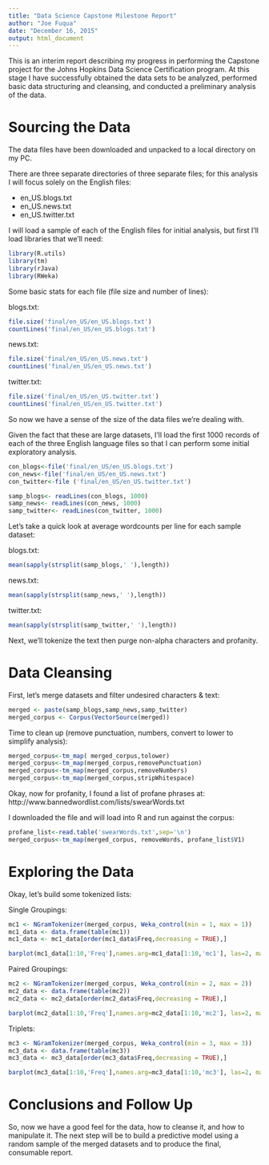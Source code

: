```yaml
---
title: "Data Science Capstone Milestone Report"
author: "Joe Fuqua"
date: "December 16, 2015"
output: html_document
---
```


This is an interim report describing my progress in performing the Capstone project for the Johns Hopkins Data Science Certification program.  At this stage I have successfully obtained the data sets to be analyzed, performed basic data structuring and cleansing, and conducted a preliminary analysis of the data.  

# Sourcing the Data

The data files have been downloaded and unpacked to a local directory on my PC.  

There are three separate directories of three separate files; for this analysis I will focus solely on the English files:

* en_US.blogs.txt
* en_US.news.txt
* en_US.twitter.txt

I will load a sample of each of the English files for initial analysis, but first I'll load libraries that we'll need:


```r
library(R.utils)
library(tm)
library(rJava)
library(RWeka)
```

Some basic stats for each file (file size and number of lines):


blogs.txt:

```r

file.size('final/en_US/en_US.blogs.txt')
countLines('final/en_US/en_US.blogs.txt')


```
news.txt:

```r
file.size('final/en_US/en_US.news.txt')
countLines('final/en_US/en_US.news.txt')

```
twitter.txt:

```r

file.size('final/en_US/en_US.twitter.txt')
countLines('final/en_US/en_US.twitter.txt')

```

So now we have a sense of the size of the data files we're dealing with.

Given the fact that these are large datasets, I'll load the first 1000 records of each of the three English language files so that I can perform some initial exploratory analysis.

```r
con_blogs<-file('final/en_US/en_US.blogs.txt')
con_news<-file('final/en_US/en_US.news.txt')
con_twitter<-file ('final/en_US/en_US.twitter.txt')

samp_blogs<- readLines(con_blogs, 1000)
samp_news<- readLines(con_news, 1000)
samp_twitter<- readLines(con_twitter, 1000)

```

Let's take a quick look at average wordcounts per line for each sample dataset:

blogs.txt:
```r
mean(sapply(strsplit(samp_blogs,' '),length))

```
news.txt:
```r
mean(sapply(strsplit(samp_news,' '),length))

```
twitter.txt:
```r
mean(sapply(strsplit(samp_twitter,' '),length))

```
Next, we'll tokenize the text then purge non-alpha characters and profanity.

# Data Cleansing

First, let's merge datasets and filter undesired characters & text:

```r
merged <- paste(samp_blogs,samp_news,samp_twitter)
merged_corpus <- Corpus(VectorSource(merged))

```


Time to clean up (remove punctuation, numbers, convert to lower to simplify analysis):

```r
merged_corpus<-tm_map( merged_corpus,tolower)
merged_corpus<-tm_map(merged_corpus,removePunctuation)
merged_corpus<-tm_map(merged_corpus,removeNumbers)
merged_corpus<-tm_map(merged_corpus,stripWhitespace)

```

Okay, now for profanity, I found a list of profane phrases at:  http://www.bannedwordlist.com/lists/swearWords.txt

I downloaded the file and will load into R and run against the corpus:

```r
profane_list<-read.table('swearWords.txt',sep='\n')
merged_corpus<-tm_map(merged_corpus, removeWords, profane_list$V1)
```
# Exploring the Data

Okay, let's build some tokenized lists:

Single Groupings:
```r

mc1 <- NGramTokenizer(merged_corpus, Weka_control(min = 1, max = 1))
mc1_data <- data.frame(table(mc1))
mc1_data <- mc1_data[order(mc1_data$Freq,decreasing = TRUE),]

barplot(mc1_data[1:10,'Freq'],names.arg=mc1_data[1:10,'mc1'], las=2, main='Word Counts', ylab='Frequency')

```

Paired Groupings:
```r

mc2 <- NGramTokenizer(merged_corpus, Weka_control(min = 2, max = 2))
mc2_data <- data.frame(table(mc2))
mc2_data <- mc2_data[order(mc2_data$Freq,decreasing = TRUE),]

barplot(mc2_data[1:10,'Freq'],names.arg=mc2_data[1:10,'mc2'], las=2, main='Word Counts', ylab='Frequency')

```

Triplets:
```r

mc3 <- NGramTokenizer(merged_corpus, Weka_control(min = 3, max = 3))
mc3_data <- data.frame(table(mc3))
mc3_data <- mc3_data[order(mc3_data$Freq,decreasing = TRUE),]

barplot(mc3_data[1:10,'Freq'],names.arg=mc3_data[1:10,'mc3'], las=2, main='Word Counts', ylab='Frequency')

```

# Conclusions and Follow Up 

So, now we have a good feel for the data, how to cleanse it, and how to manipulate it.  The next step will be to build a predictive model using a random sample of the merged datasets and to produce the final, consumable report.


